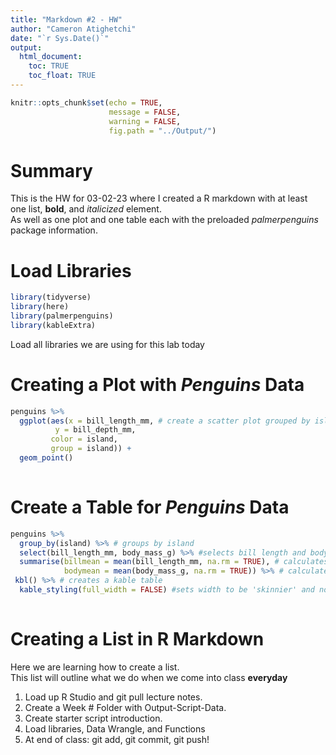 ```yaml
---
title: "Markdown #2 - HW"
author: "Cameron Atighetchi"
date: "`r Sys.Date()`"
output: 
  html_document:
    toc: TRUE
    toc_float: TRUE
---
```


```r
knitr::opts_chunk$set(echo = TRUE,
                      message = FALSE,
                      warning = FALSE,
                      fig.path = "../Output/")
```

# Summary

This is the HW for 03-02-23 where I created a R markdown with at least one list, **bold**, and *italicized* element.  
As well as one plot and one table each with the preloaded *palmerpenguins* package information. 


# Load Libraries  
```r
library(tidyverse)
library(here)
library(palmerpenguins)
library(kableExtra)
```

Load all libraries we are using for this lab today

# Creating a **Plot** with *Penguins* Data
```r
penguins %>%
  ggplot(aes(x = bill_length_mm, # create a scatter plot grouped by island with different colors for each
          y = bill_depth_mm, 
         color = island,
         group = island)) +
  geom_point()
  
```

# Create a **Table** for *Penguins* Data
```r
penguins %>%
  group_by(island) %>% # groups by island
  select(bill_length_mm, body_mass_g) %>% #selects bill length and body mass columns
  summarise(billmean = mean(bill_length_mm, na.rm = TRUE), # calculates mean for bill length
            bodymean = mean(body_mass_g, na.rm = TRUE)) %>% # calculates mean for body mass
 kbl() %>% # creates a kable table
  kable_styling(full_width = FALSE) #sets width to be 'skinnier' and not span the entire page
  
```

# Creating a List in R Markdown  

Here we are learning how to create a list.  
This list will outline what we do when we come into class **everyday**

  1. Load up R Studio and git pull lecture notes.  
  2. Create a Week # Folder with Output-Script-Data.  
  3. Create starter script introduction.  
  4. Load libraries, Data Wrangle, and Functions  
  5. At end of class: git add, git commit, git push!
  

  
